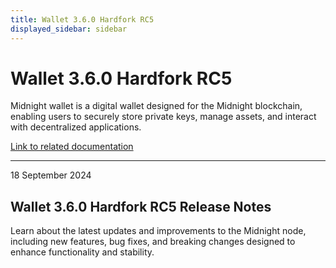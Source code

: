 ```yaml
---
title: Wallet 3.6.0 Hardfork RC5
displayed_sidebar: sidebar
---
```


# Wallet 3.6.0 Hardfork RC5

Midnight wallet is a digital wallet designed for the Midnight blockchain, enabling users to securely store private keys, manage assets, and interact with decentralized applications.

[Link to related documentation](../../learn/introduction/wallets)

---

<div 
  style={{
    marginTop: '0',
    fontSize: '1rem',
    fontWeight: 'normal',
    marginBottom: '0.5rem'
  }}
>
  18 September 2024
</div>

## Wallet 3.6.0 Hardfork RC5 Release Notes

Learn about the latest updates and improvements to the Midnight node, including new features, bug fixes, and breaking changes designed to enhance functionality and stability.
